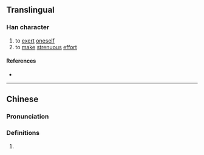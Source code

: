 {{character info}}
==Translingual==

===Han character===
{{Han char|rn=19|rad=力|as=06|sn=8|four=|canj=HRKS|ids=⿰舌力}}

# to [[exert]] [[oneself]]
# to [[make]] [[strenuous]] [[effort]]

====References====
* {{Han ref|kx=0147.220|hdz=10369.140|uh=351A|ud=13594}}

----

==Chinese==
{{zh-forms}}

===Pronunciation===
{{zh-pron
|m=jié
|m-s=
|dg=
|c=aau2,haau2
|c-t=
|g=
|h=pfs=
|j=
|mb=
|md=
|mn=
|mn-t=
|w=
|x=
|mc=y
|oc=y
|cat=n
}}

===Definitions===
{{zh-hanzi}}

# {{rfdef|zh}}